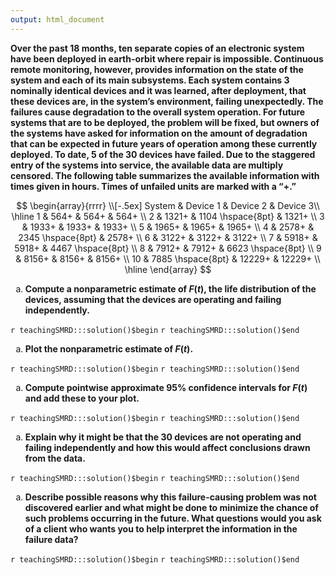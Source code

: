 ```yaml
---
output: html_document
---
```


__Over the past 18 months, ten separate copies of an electronic system have been deployed in earth-orbit where repair is impossible. Continuous remote monitoring, however, provides information on the state of the system and each of its main subsystems.  Each system contains 3 nominally identical devices and it was learned, after deployment, that these devices are, in the system's environment, failing unexpectedly. The failures cause degradation to the overall system operation. For future systems that are to be deployed, the problem will be fixed, but owners of the systems have asked for information on the amount of degradation that can be expected in future years of operation among these currently deployed. To date, 5 of the 30 devices have failed. Due to the staggered entry of the systems into service, the available data are multiply censored. The following table summarizes the available information with times given in hours.  Times of unfailed units are marked with a "$+$."__


$$
\begin{array}{rrrr} \\[-.5ex] 
System & Device 1 & Device 2 & Device 3\\ 
\hline
1  & 564+              & 564+              & 564+              \\ 
2  & 1321+             & 1104 \hspace{8pt} & 1321+             \\ 
3  & 1933+             & 1933+             & 1933+             \\ 
5  & 1965+             & 1965+             & 1965+             \\ 
4  & 2578+             & 2345 \hspace{8pt} & 2578+             \\ 
6  & 3122+             & 3122+             & 3122+             \\ 
7  & 5918+             & 5918+             & 4467 \hspace{8pt} \\ 
8  & 7912+             & 7912+             & 6623 \hspace{8pt} \\ 
9  & 8156+             & 8156+             & 8156+             \\ 
10 & 7885 \hspace{8pt} & 12229+            & 12229+            \\ 
\hline
\end{array}
$$
 
 
a. __Compute a nonparametric estimate of  $F(t)$, the life distribution of the devices, assuming that the devices are operating and failing independently.__

`r teachingSMRD:::solution()$begin`
`r teachingSMRD:::solution()$end`

a. __Plot the nonparametric estimate of $F(t)$.__

`r teachingSMRD:::solution()$begin`
`r teachingSMRD:::solution()$end`

a. __Compute pointwise approximate $95\%$ confidence intervals for $F(t)$ and add these to your plot.__

`r teachingSMRD:::solution()$begin`
`r teachingSMRD:::solution()$end`

a. __Explain why it might be that the 30 devices are not operating and failing independently and how this would affect conclusions drawn from the data.__

`r teachingSMRD:::solution()$begin`
`r teachingSMRD:::solution()$end`

a. __Describe possible reasons why this failure-causing problem was not discovered earlier and what might be done to minimize the chance of such problems occurring in the future. What questions would you ask of a client who wants you to help interpret the information in the failure data?__

`r teachingSMRD:::solution()$begin`
`r teachingSMRD:::solution()$end`
